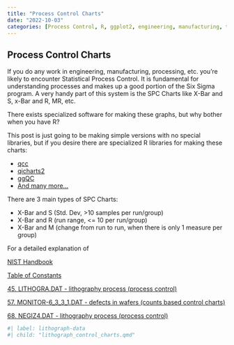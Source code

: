 ```yaml
---
title: "Process Control Charts"
date: "2022-10-03"
categories: [Process Control, R, ggplot2, engineering, manufacturing, tidyverse, code]
---
```


## Process Control Charts

If you do any work in engineering, manufacturing, processing, etc. you're likely
  to encounter Statistical Process Control. It is fundamental for understanding
  processes and makes up a good portion of the Six Sigma program. A very handy
  part of this system is the SPC Charts like X-Bar and S, x-Bar and R, MR, etc. 
  
There exists specialized software for making these graphs, but why bother when 
  you have R? 


This post is just going to be making simple versions with no special libraries, 
  but if you desire there are specialized R libraries for making these charts: 

- [qcc](https://cran.r-project.org/web/packages/qcc/index.html)
- [qicharts2](https://cran.r-project.org/web/packages/qicharts2/vignettes/qicharts2.html)
- [ggQC](https://cran.r-project.org/web/packages/ggQC/index.html)
- [And many more...](https://www.google.com/search?q=process+control&domains=r-project.org&sitesearch=r-project.org)


There are 3 main types of SPC Charts:

- X-Bar and S (Std. Dev, >10 samples per run/group)
- X-Bar and R (run range, <= 10 per run/group)
- X-Bar and M (change from run to run, when there is only 1 measure per group)

For a detailed explanation of 

[NIST Handbook](https://www.itl.nist.gov/div898/handbook/index.htm)

[Table of Constants](http://www.bessegato.com.br/UFJF/resources/table_of_control_chart_constants_old.pdf)

[45. LITHOGRA.DAT - lithography process (process control)](https://www.itl.nist.gov/div898/handbook/datasets/LITHOGRA.DAT)

[57. MONITOR-6_3_3_1.DAT - defects in wafers (counts based control charts)](https://www.itl.nist.gov/div898/handbook/datasets/MONITOR-6_3_3_1.DAT)

[68. NEGIZ4.DAT - lithography process (process control)](https://www.itl.nist.gov/div898/handbook/datasets/NEGIZ4.DAT)


```r
#| label: lithograph-data
#| child: "lithograph_control_charts.qmd"
```

